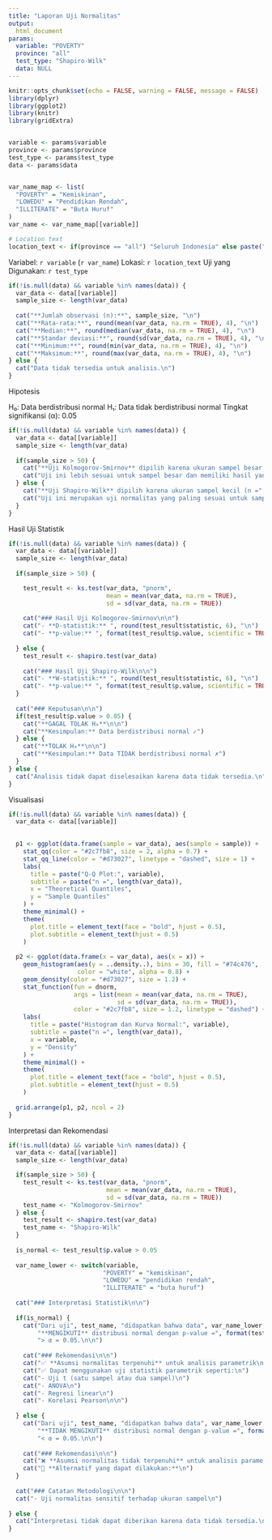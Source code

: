 ```yaml
---
title: "Laporan Uji Normalitas"
output:
  html_document
params:
  variable: "POVERTY"
  province: "all"
  test_type: "Shapiro-Wilk"
  data: NULL
---
```


```r
knitr::opts_chunk$set(echo = FALSE, warning = FALSE, message = FALSE)
library(dplyr)
library(ggplot2)
library(knitr)
library(gridExtra)


variable <- params$variable
province <- params$province
test_type <- params$test_type
data <- params$data


var_name_map <- list(
  "POVERTY" = "Kemiskinan",
  "LOWEDU" = "Pendidikan Rendah",
  "ILLITERATE" = "Buta Huruf"
)
var_name <- var_name_map[[variable]]

# Location text
location_text <- if(province == "all") "Seluruh Indonesia" else paste("Provinsi", province)
```
Variabel: `r variable` (`r var_name`)
Lokasi: `r location_text`
Uji yang Digunakan: `r test_type`
```r
if(!is.null(data) && variable %in% names(data)) {
  var_data <- data[[variable]]
  sample_size <- length(var_data)
  
  cat("**Jumlah observasi (n):**", sample_size, "\n")
  cat("**Rata-rata:**", round(mean(var_data, na.rm = TRUE), 4), "\n")
  cat("**Median:**", round(median(var_data, na.rm = TRUE), 4), "\n")
  cat("**Standar deviasi:**", round(sd(var_data, na.rm = TRUE), 4), "\n")
  cat("**Minimum:**", round(min(var_data, na.rm = TRUE), 4), "\n")
  cat("**Maksimum:**", round(max(var_data, na.rm = TRUE), 4), "\n")
} else {
  cat("Data tidak tersedia untuk analisis.\n")
}
```
Hipotesis

H₀: Data berdistribusi normal
H₁: Data tidak berdistribusi normal
Tingkat signifikansi (α): 0.05
```r
if(!is.null(data) && variable %in% names(data)) {
  var_data <- data[[variable]]
  sample_size <- length(var_data)
  
  if(sample_size > 50) {
    cat("**Uji Kolmogorov-Smirnov** dipilih karena ukuran sampel besar (n =", sample_size, "> 50).\n\n")
    cat("Uji ini lebih sesuai untuk sampel besar dan memiliki hasil yang baik untuk mendeteksi penyimpangan dari normalitas.")
  } else {
    cat("**Uji Shapiro-Wilk** dipilih karena ukuran sampel kecil (n =", sample_size, "≤ 50).\n\n")
    cat("Uji ini merupakan uji normalitas yang paling sesuai untuk sampel kecil.")
  }
}
```
Hasil Uji Statistik
```r
if(!is.null(data) && variable %in% names(data)) {
  var_data <- data[[variable]]
  sample_size <- length(var_data)
  
  if(sample_size > 50) {

    test_result <- ks.test(var_data, "pnorm",
                           mean = mean(var_data, na.rm = TRUE),
                           sd = sd(var_data, na.rm = TRUE))
    
    cat("### Hasil Uji Kolmogorov-Smirnov\n\n")
    cat("- **D-statistik:** ", round(test_result$statistic, 6), "\n")
    cat("- **p-value:** ", format(test_result$p.value, scientific = TRUE), "\n\n")
    
  } else {
    test_result <- shapiro.test(var_data)
    
    cat("### Hasil Uji Shapiro-Wilk\n\n")
    cat("- **W-statistik:** ", round(test_result$statistic, 6), "\n")
    cat("- **p-value:** ", format(test_result$p.value, scientific = TRUE), "\n\n")
  }
  
  cat("### Keputusan\n\n")
  if(test_result$p.value > 0.05) {
    cat("**GAGAL TOLAK H₀**\n\n")
    cat("**Kesimpulan:** Data berdistribusi normal ✓")
  } else {
    cat("**TOLAK H₀**\n\n")
    cat("**Kesimpulan:** Data TIDAK berdistribusi normal ✗")
  }
} else {
  cat("Analisis tidak dapat diselesaikan karena data tidak tersedia.\n")
}
```
Visualisasi
```r
if(!is.null(data) && variable %in% names(data)) {
  var_data <- data[[variable]]
  

  p1 <- ggplot(data.frame(sample = var_data), aes(sample = sample)) +
    stat_qq(color = "#2c7fb8", size = 2, alpha = 0.7) +
    stat_qq_line(color = "#d73027", linetype = "dashed", size = 1) +
    labs(
      title = paste("Q-Q Plot:", variable),
      subtitle = paste("n =", length(var_data)),
      x = "Theoretical Quantiles",
      y = "Sample Quantiles"
    ) +
    theme_minimal() +
    theme(
      plot.title = element_text(face = "bold", hjust = 0.5),
      plot.subtitle = element_text(hjust = 0.5)
    )
  
  p2 <- ggplot(data.frame(x = var_data), aes(x = x)) +
    geom_histogram(aes(y = ..density..), bins = 30, fill = "#74c476",
                   color = "white", alpha = 0.8) +
    geom_density(color = "#d73027", size = 1.2) +
    stat_function(fun = dnorm,
                  args = list(mean = mean(var_data, na.rm = TRUE),
                              sd = sd(var_data, na.rm = TRUE)),
                  color = "#2c7fb8", size = 1.2, linetype = "dashed") +
    labs(
      title = paste("Histogram dan Kurva Normal:", variable),
      subtitle = paste("n =", length(var_data)),
      x = variable,
      y = "Density"
    ) +
    theme_minimal() +
    theme(
      plot.title = element_text(face = "bold", hjust = 0.5),
      plot.subtitle = element_text(hjust = 0.5)
    )
  
  grid.arrange(p1, p2, ncol = 2)
}
```
Interpretasi dan Rekomendasi
```r
if(!is.null(data) && variable %in% names(data)) {
  var_data <- data[[variable]]
  sample_size <- length(var_data)

  if(sample_size > 50) {
    test_result <- ks.test(var_data, "pnorm",
                           mean = mean(var_data, na.rm = TRUE),
                           sd = sd(var_data, na.rm = TRUE))
    test_name <- "Kolmogorov-Smirnov"
  } else {
    test_result <- shapiro.test(var_data)
    test_name <- "Shapiro-Wilk"
  }
  
  is_normal <- test_result$p.value > 0.05
  
  var_name_lower <- switch(variable,
                          "POVERTY" = "kemiskinan",
                          "LOWEDU" = "pendidikan rendah",
                          "ILLITERATE" = "buta huruf")
  
  cat("### Interpretasi Statistik\n\n")
  
  if(is_normal) {
    cat("Dari uji", test_name, "didapatkan bahwa data", var_name_lower, "di", tolower(location_text), 
        "**MENGIKUTI** distribusi normal dengan p-value =", format(test_result$p.value, scientific = TRUE), 
        "> α = 0.05.\n\n")
    
    cat("### Rekomendasi\n\n")
    cat("✅ **Asumsi normalitas terpenuhi** untuk analisis parametrik\n\n")
    cat("✅ Dapat menggunakan uji statistik parametrik seperti:\n")
    cat("- Uji t (satu sampel atau dua sampel)\n")
    cat("- ANOVA\n")
    cat("- Regresi linear\n")
    cat("- Korelasi Pearson\n\n")
    
  } else {
    cat("Dari uji", test_name, "didapatkan bahwa data", var_name_lower, "di", tolower(location_text), 
        "**TIDAK MENGIKUTI** distribusi normal dengan p-value =", format(test_result$p.value, scientific = TRUE), 
        "< α = 0.05.\n\n")
    
    cat("### Rekomendasi\n\n")
    cat("❌ **Asumsi normalitas tidak terpenuhi** untuk analisis parametrik\n\n")
    cat("🔄 **Alternatif yang dapat dilakukan:**\n")
  }
  
  cat("### Catatan Metodologi\n\n")
  cat("- Uji normalitas sensitif terhadap ukuran sampel\n")
  
} else {
  cat("Interpretasi tidak dapat diberikan karena data tidak tersedia.\n")
}
```

